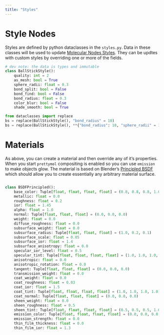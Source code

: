 ```yaml
---
title: "Styles"
---
```


# Style Nodes

Styles are defined by python dataclasses in the `styles.py`. Data in these classes will be used to update
[Molecular Nodes Styles](https://bradyajohnston.github.io/MolecularNodes/nodes/style.html). They can be updtes with
custom styles by overriding one or more of the fields.


```python
# dev note: the data is types and immutable
class BallStickStyle():
    quality: int = 2
    as_mesh: bool = True
    sphere_radii: float = 0.3
    bond_split: bool = False
    bond_find: bool = False
    bond_radius: float = 0.3
    color_blur: bool = False
    shade_smooth: bool = True

from dataclasses import replace
bs = replace(BallStickStyle(), "bond_radius" = 10)
bs = replace(BallStickStyle(), **{"bond_radius": 10, "sphere_radii" = 10})
```


# Materials

As above, you can create a material and then override any of it's properties. When you start `prettymol` compositing is enabled so
you can use `emission` to make objects glow. The material is based on Blender's [Principled BSDF](https://docs.blender.org/manual/en/latest/render/shader_nodes/shader/principled.html)
which should allow you to create essentially any arbitrary material surface.

```python

class BSDFPrincipled():
    base_color: Tuple[float, float, float, float] = (0.8, 0.8, 0.8, 1.0)
    metallic: float = 0.0
    roughness: float = 0.2
    ior: float = 1.45
    alpha: float = 1.0
    normal: Tuple[float, float, float] = (0.0, 0.0, 0.0)
    weight: float = 0.0
    diffuse_roughness: float = 0.0
    subsurface_weight: float = 0.0
    subsurface_radius: Tuple[float, float, float] = (1.0, 0.2, 0.1)
    subsurface_scale: float = 0.05
    subsurface_ior: float = 1.4
    subsurface_anisotropy: float = 0.0
    specular_ior_level: float = 0.5
    specular_tint: Tuple[float, float, float, float] = (1.0, 1.0, 1.0, 1.0)
    anisotropic: float = 0.0
    anisotropic_rotation: float = 0.0
    tangent: Tuple[float, float, float] = (0.0, 0.0, 0.0)
    transmission_weight: float = 0.0
    coat_weight: float = 0.0
    coat_roughness: float = 0.03
    coat_ior: float = 1.5
    coat_tint: Tuple[float, float, float, float] = (1.0, 1.0, 1.0, 1.0)
    coat_normal: Tuple[float, float, float] = (0.0, 0.0, 0.0)
    sheen_weight: float = 0.0
    sheen_roughness: float = 0.5
    sheen_tint: Tuple[float, float, float, float] = (0.5, 0.5, 0.5, 1.0)
    emission_color: Tuple[float, float, float, float] = (0.0, 0.0, 0.0, 1.0)
    emission_strength: float = 0.0
    thin_film_thickness: float = 0.0
    thin_film_ior: float = 1.3
```
